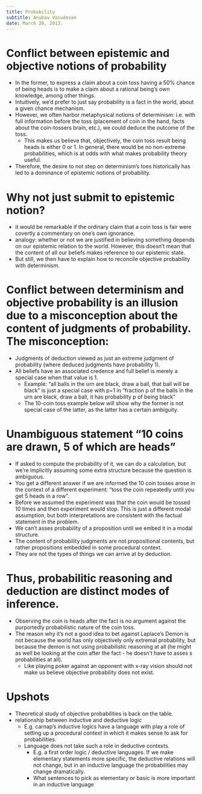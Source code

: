 ```yaml
---
title: Probability
subtitle: Anubav Vasudevan
date: March 28, 2013.
---
```



# Conflict between epistemic and objective notions of probability
  - In the former, to express a claim about a coin toss having a 50% chance of being heads is to make a claim about a rational being's own knowledge, among other things.
  - Intuitively, we'd prefer to just say probability is a fact in the world, about a given chance mechanism.
  - However, we often harbor metaphysical notions of determinism: i.e. with full information before the toss (placement of coin in the hand, facts about the coin-tossers brain, etc.), we could deduce the outcome of the toss.
    - This makes us believe that, objectively, the coin toss result being heads is either 0 or 1. In general, there would be no non-extreme probabilities, which is at odds with what makes probability theory useful.
  - Therefore, the desire to not step on determinism's toes historically has led to a dominance of epistemic notions of probability.

# Why not just submit to epistemic notion?
  - it would be remarkable if the ordinary claim that a coin toss is fair were covertly a commentary on one's own ignorance.
  - analogy: whether or not we are justified in believing something depends on our epistemic relation to the world. However, this doesn't mean that the content of all our beliefs makes reference to our epistemic state.
  - But still, we then have to explain how to reconcile objective probability with determinism.

# Conflict between determinism and objective probability is an illusion due to a misconception about the content of judgments of probability. The misconception:
  - Judgments of deduction viewed as just an extreme judgment of probability (where deduced judgments have probability 1).
  - All beliefs have an associated credence and full belief is merely a special case when that value is 1.
    - Example: "all balls in the urn are black, draw a ball, that ball will be black" is just a special case with p=1 in "fraction p of the balls in the urn are black, draw a ball, it has probability p of being black"
    - The 10-coin toss example below will show why the former is not special case of the latter, as the latter has a certain ambiguity.

# Unambiguous statement "10 coins are drawn, 5 of which are heads"
  - If asked to compute the probability of it, we can do a calculation, but we're implicitly assuming some extra structure because the question is ambiguous.
  - You get a different answer if we are informed the 10 coin tosses arose in the context of a different experiment: "toss the coin repeatedly until you get 5 heads in a row".
  - Before we assumed the experiment was that the coin would be tossed 10 times and then experiment would stop. This is just a different modal assumption, but both interpretations are consistent with the factual statement in the problem.
  - We can't asses probability of a proposition until we embed it in a modal structure.
  - The content of probability judgments are not propositional contents, but rather propositions embedded in some procedural context.
  - They are not the types of things we can arrive at by deduction.

# Thus, probabilitic reasoning and deduction are distinct modes of inference.
  - Observing the coin is heads after the fact is no argument against the purportedly probabilistic nature of the coin toss.
  - The reason why it's not a good idea to bet against Laplace's Demon is not because the world has only objectively only extremal probability, but because the demon is not using probabilistic reasoning at all (he might as well be looking at the coin after the fact - he doesn't have to asses s probabilities at all).
    - Like playing poker against an opponent with x-ray vision should not make us believe objective probability does not exist.

# Upshots
  - Theoretical study of objective probabilities is back on the table.
  - relationship between inductive and deductive logic
    - E.g. carnap's inductive logics have a language with play a role of setting up a procedural context in which it makes sense to ask for probabilities.
    - Language does not take such a role in deductive contexts.
      - E.g. a first order logic / deductive languages. If we make elementary statements more specific, the deductive relations will not change, but in an inductive language the probabilities may change dramatically.
      - What sentences to pick as elementary or basic is more important in an inductive language

